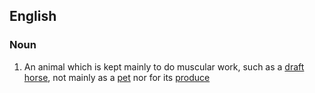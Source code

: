 ==English==

===Noun===
{{en-noun|head=[[working]] [[animal]]}}

# An animal which is kept mainly to do muscular work, such as a [[draft horse]], not mainly as a [[pet]] nor for its [[produce]]